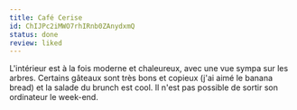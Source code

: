 ```yaml
---
title: Café Cerise
id: ChIJPc2iMWO7rhIRnb0ZAnydxmQ
status: done
review: liked
---
```


L'intérieur est à la fois moderne et chaleureux, avec une vue sympa sur les arbres. Certains gâteaux sont très bons et copieux (j'ai aimé le banana bread) et la salade du brunch est cool. Il n'est pas possible de sortir son ordinateur le week-end.
